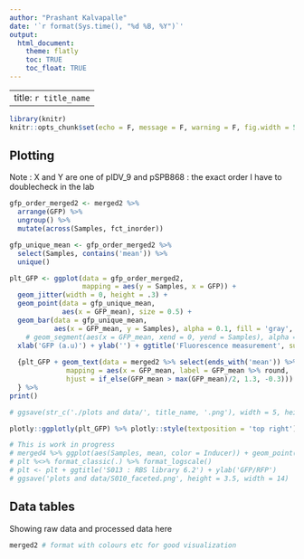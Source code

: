 ```yaml
---
author: "Prashant Kalvapalle"
date: '`r format(Sys.time(), "%d %B, %Y")`'
output: 
  html_document:
    theme: flatly
    toc: TRUE
    toc_float: TRUE
---
```


---
title: `r title_name`
---

```r
library(knitr)
knitr::opts_chunk$set(echo = F, message = F, warning = F, fig.width = 5, fig.height = 4)

```

## Plotting

Note : X and Y are one of pIDV_9 and pSPB868 : the exact order I have to doublecheck in the lab

```r
gfp_order_merged2 <- merged2 %>% 
  arrange(GFP) %>% 
  ungroup() %>% 
  mutate(across(Samples, fct_inorder))

gfp_unique_mean <- gfp_order_merged2 %>% 
  select(Samples, contains('mean')) %>% 
  unique()

plt_GFP <- ggplot(data = gfp_order_merged2,
                  mapping = aes(y = Samples, x = GFP)) + 
  geom_jitter(width = 0, height = .3) + 
  geom_point(data = gfp_unique_mean,
             aes(x = GFP_mean), size = 0.5) + 
  geom_bar(data = gfp_unique_mean, 
           aes(x = GFP_mean, y = Samples), alpha = 0.1, fill = 'gray', stat = 'identity',position = 'dodge') +
    # geom_segment(aes(x = GFP_mean, xend = 0, yend = Samples), alpha = 0.1, colour = 'red') + 
  xlab('GFP (a.u)') + ylab('') + ggtitle('Fluorescence measurement', subtitle = 'Plasmids')
  
  {plt_GFP + geom_text(data = merged2 %>% select(ends_with('mean')) %>% unique(),  
              mapping = aes(x = GFP_mean, label = GFP_mean %>% round, 
              hjust = if_else(GFP_mean > max(GFP_mean)/2, 1.3, -0.3)))
  } %>% 
print()

# ggsave(str_c('./plots and data/', title_name, '.png'), width = 5, height = 4) # save plot if necessary

plotly::ggplotly(plt_GFP) %>% plotly::style(textposition = 'top right')

```



```r

# This is work in progress
# merged4 %>% ggplot(aes(Samples, mean, color = Inducer)) + geom_point(size = 3) + geom_errorbar(aes(ymin = mean - sd, ymax = mean + sd), width = 0.25) + scale_shape_manual(values = c(1,16)) -> plt
# plt %<>% format_classic(.) %>% format_logscale()
# plt <- plt + ggtitle('S013 : RBS library 6.2') + ylab('GFP/RFP')
# ggsave('plots and data/S010_faceted.png', height = 3.5, width = 14)
```

## Data tables

Showing raw data and processed data here 

``` r
merged2 # format with colours etc for good visualization
```
